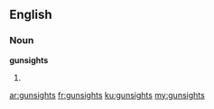 ==English==

===Noun===
'''gunsights'''

# {{plural of|[[gunsight]]}}

[[ar:gunsights]]
[[fr:gunsights]]
[[ku:gunsights]]
[[my:gunsights]]
